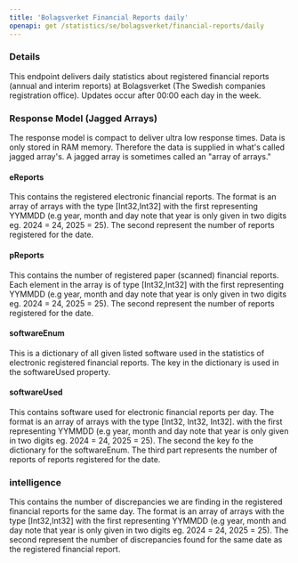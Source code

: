 ```yaml
---
title: 'Bolagsverket Financial Reports daily'
openapi: get /statistics/se/bolagsverket/financial-reports/daily
---
```


### Details

This endpoint delivers daily statistics about registered financial reports (annual and interim reports)
at Bolagsverket (The Swedish companies registration office). Updates occur after 00:00 each day in the
week.

### Response Model (Jagged Arrays)

The response model is compact to deliver ultra low response times. Data is only stored in RAM memory. Therefore
the data is supplied in what's called jagged array's. A jagged array is sometimes called an "array of arrays."

#### eReports

This contains the registered electronic financial reports. The format is an array of arrays with the type [Int32,Int32]
with the first representing YYMMDD (e.g year, month and day note that year is only given in two digits eg. 2024 = 24, 2025 = 25). The second
represent the number of reports registered for the date.

#### pReports

This contains the number of registered paper (scanned) financial reports. Each element in the array is of type [Int32,Int32]
with the first representing YYMMDD (e.g year, month and day note that year is only given in two digits eg. 2024 = 24, 2025 = 25). The second
represent the number of reports registered for the date.

#### softwareEnum

This is a dictionary of all given listed software used in the statistics of electronic registered financial reports. The
key in the dictionary is used in the softwareUsed property.

#### softwareUsed

This contains software used for electronic financial reports per day. The format is an array of arrays with the type
[Int32, Int32, Int32]. with the first representing YYMMDD (e.g year, month and day note that year is only given in two digits eg. 2024 = 24, 2025 = 25).
The second the key fo the dictionary for the softwareEnum. The third part represents the number of reports of reports
registered for the date.

### intelligence

This contains the number of discrepancies we are finding in the registered financial reports for the same day.
The format is an array of arrays with the type [Int32,Int32] with the first representing YYMMDD
(e.g year, month and day note that year is only given in two digits eg. 2024 = 24, 2025 = 25). The second represent the number of discrepancies
found for the same date as the registered financial report.
